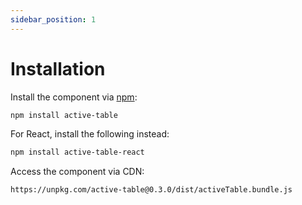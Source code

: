 ```yaml
---
sidebar_position: 1
---
```


# Installation

Install the component via [npm](https://www.npmjs.com/):

```bash
npm install active-table
```

For React, install the following instead: <br />

```bash
npm install active-table-react
```

Access the component via CDN:

```
https://unpkg.com/active-table@0.3.0/dist/activeTable.bundle.js
```
